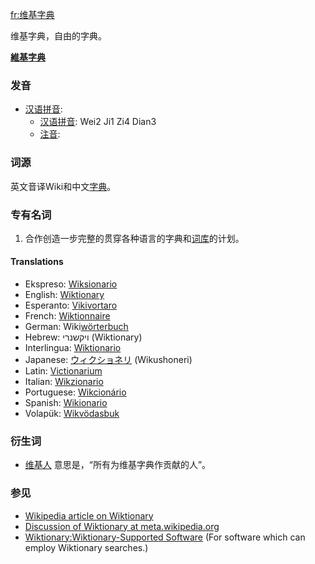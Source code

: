 [[fr:维基字典]]

维基字典，自由的字典。

'''[[維]][[基]][[字]][[典]]'''

=== 发音 ===
*[[汉语拼音]]: 
**[[汉语拼音]]: Wei2 Ji1 Zi4 Dian3
**[[注音]]: 

===词源===
英文音译Wiki和中文[[字典]]。

===专有名词===
# 合作创造一步完整的贯穿各种语言的字典和[[词库]]的计划。

==== Translations ====
*Ekspreso: [[Wiksionario]]
*English: [[Wiktionary]]
*Esperanto: [[Vikivortaro]]
*French: [[Wiktionnaire]]
*German: Wiki[[wörterbuch]]
*Hebrew: ויקשנרי (Wiktionary)
*Interlingua: [[Wiktionario]]
*Japanese: [[ウィクショネリ]] (Wikushoneri)
*Latin: [[Victionarium]]
*Italian: [[Wikzionario]]
*Portuguese: [[Wikcionário]]
*Spanish: [[Wikionario]]
*Volapük: [[Wikvödasbuk]]

===衍生词===
*[[维基人]] 意思是，“所有为维基字典作贡献的人”。

=== 参见 ===
* [[w:Wiktionary|Wikipedia article on Wiktionary]]
* [[m:Wiktionary|Discussion of Wiktionary at meta.wikipedia.org]]
* [[Wiktionary:Wiktionary-Supported Software]]  (For software which can employ Wiktionary searches.)